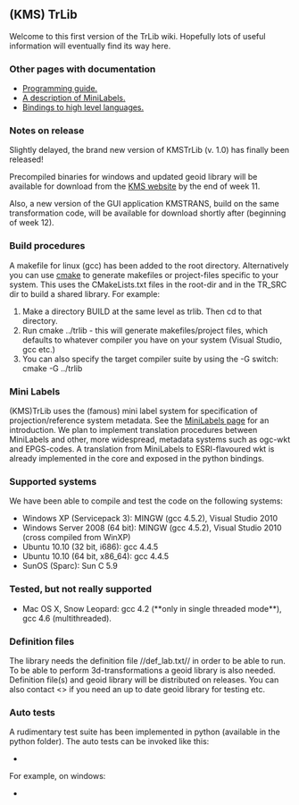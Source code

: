 == (KMS) TrLib ==

Welcome to this first version of the TrLib wiki. 
Hopefully lots of useful information will eventually find its way here.

=== Other pages with documentation ===

* [[Programming guide|Programming guide.]]
* [[mini labels|A description of MiniLabels.]]
* [[Bindings|Bindings to high level languages.]]

=== Notes on release ===

Slightly delayed, the brand new version of KMSTrLib (v. 1.0) has finally been released!

Precompiled binaries for windows and updated geoid library will be available for download from the [[http://www.kms.dk/Emner/Referencenet/Koordinattransformation/|KMS website]] by the end of week 11.

Also, a new version of the GUI application KMSTRANS, build on the same transformation code, will be available for download shortly after (beginning of week 12). 

=== Build procedures ===

A makefile for linux (gcc) has been added to the root directory. Alternatively you can use [[http://www.cmake.org|cmake]] to generate makefiles or project-files specific to your system. This uses the CMakeLists.txt files in the root-dir and in the TR_SRC dir to build a shared library. For example:
# Make a directory BUILD at the same level as trlib. Then cd to that directory.
# Run cmake ../trlib - this will generate makefiles/project files, which defaults to whatever compiler you have on your system (Visual Studio, gcc etc.)
# You can also specify the target compiler suite by using the -G switch: cmake -G <generator> ../trlib 
=== Mini Labels ===

(KMS)TrLib uses the (famous) mini label system for specification of projection/reference system metadata. See the [[mini labels|MiniLabels page]] for an introduction. We plan to implement translation procedures between MiniLabels and other, more widespread, metadata systems such as ogc-wkt and EPGS-codes. A translation from MiniLabels to ESRI-flavoured wkt is already implemented in the core and exposed in the python bindings.

=== Supported systems ===

We have been able to compile and test the code on the following systems:
* Windows XP (Servicepack 3): MINGW (gcc 4.5.2), Visual Studio 2010
* Windows Server 2008 (64 bit): MINGW (gcc 4.5.2), Visual Studio 2010 (cross compiled from WinXP)
* Ubuntu 10.10 (32 bit, i686): gcc 4.4.5
* Ubuntu 10.10 (64 bit, x86_64): gcc 4.4.5
* SunOS (Sparc): Sun C 5.9

=== Tested, but not really supported ===

* Mac OS X, Snow Leopard: gcc 4.2 (**only in single threaded mode**), gcc 4.6 (multithreaded).

=== Definition files ===

The library needs the definition file //def_lab.txt// in order to be able to run. To be able to perform 3d-transformations a geoid library is also needed. Definition file(s) and geoid library will be distributed on releases. You can also contact <<user silyko>> if you need an up to date geoid library for testing etc.

===Auto tests===

A rudimentary test suite has been implemented in python (available in the python folder). The auto tests can be invoked like this:

*{{{python path_to_repo/python/AutoTest.py <shared_library_object> <Geoid_folder>}}}

For example, on windows:

*{{{python trlib\python\AutoTest.py NewlyCompiledTrLib.dll C:\Geoids}}}